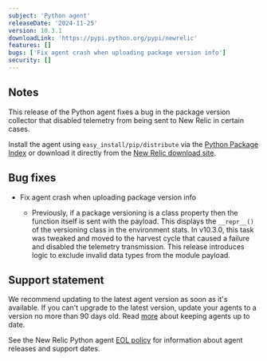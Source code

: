 ```yaml
---
subject: 'Python agent'
releaseDate: '2024-11-25'
version: 10.3.1
downloadLink: 'https://pypi.python.org/pypi/newrelic'
features: []
bugs: ['Fix agent crash when uploading package version info']
security: []
---
```


## Notes

This release of the Python agent fixes a bug in the package version collector that disabled telemetry from being sent to New Relic in certain cases.
 
Install the agent using `easy_install/pip/distribute` via the [Python Package Index](https://pypi.python.org/pypi/newrelic) or download it directly from the [New Relic download site](https://download.newrelic.com/python_agent/release).
    
## Bug fixes

* Fix agent crash when uploading package version info

  * Previously, if a package versioning is a class property then the function itself is sent with the payload. This displays the `__repr__()` of the versioning class in the environment stats. In v10.3.0, this task was tweaked and moved to the harvest cycle that caused a failure and disabled the telemetry transmission. This release introduces logic to exclude invalid data types from the module payload.
  
## Support statement

We recommend updating to the latest agent version as soon as it's available. If you can't upgrade to the latest version, update your agents to a version no more than 90 days old. Read [more](/docs/new-relic-solutions/new-relic-one/install-configure/update-new-relic-agent/) about keeping agents up to date.

See the New Relic Python agent [EOL policy](/docs/apm/agents/python-agent/getting-started/python-agent-eol-policy/) for information about agent releases and support dates.
